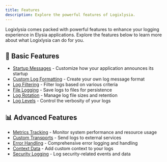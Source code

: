 ```yaml
---
title: Features
description: Explore the powerful features of Logixlysia.
---
```


Logixlysia comes packed with powerful features to enhance your logging experience in Elysia applications. Explore the features below to learn more about what Logixlysia can do for you.

## 🚀 Basic Features

- [Startup Messages](/docs/features/startup) - Customize how your application announces its startup
- [Custom Log Formatting](/docs/features/formatting) - Create your own log message format
- [Log Filtering](/docs/features/filtering) - Filter logs based on various criteria
- [File Logging](/docs/features/file-logging) - Save logs to files for persistence
- [Log Rotation](/docs/features/log-rotation) - Manage log file sizes and retention
- [Log Levels](/docs/features/log-levels) - Control the verbosity of your logs

## 📊 Advanced Features

- [Metrics Tracking](/docs/features/metrics) - Monitor system performance and resource usage
- [Custom Transports](/docs/features/transports) - Send logs to external services
- [Error Handling](/docs/features/error-handling) - Comprehensive error logging and handling
- [Context Data](/docs/features/context) - Add custom context to your logs
- [Security Logging](/docs/features/security) - Log security-related events and data
